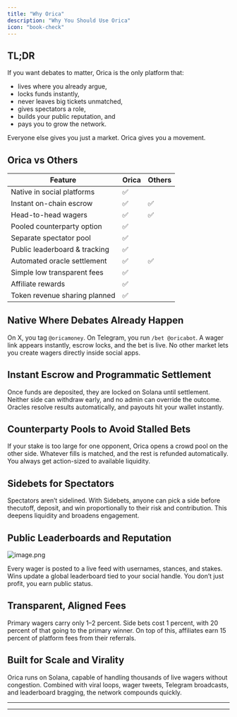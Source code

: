 ```yaml
---
title: "Why Orica"
description: "Why You Should Use Orica"
icon: "book-check"
---
```


##  TL;DR

If you want debates to matter, Orica is the only platform that:

- lives where you already argue,
- locks funds instantly,
- never leaves big tickets unmatched,
- gives spectators a role,
- builds your public reputation, and
- pays you to grow the network.

Everyone else gives you just a market. Orica gives you a movement.

## Orica vs Others

| Feature                       | **Orica** | **Others** |
| ----------------------------- | --------- | ---------- |
| Native in social platforms    | ✅         |            |
| Instant on-chain escrow       | ✅         | ✅          |
| Head-to-head wagers           | ✅         | ✅          |
| Pooled counterparty option    | ✅         |            |
| Separate spectator pool       | ✅         |            |
| Public leaderboard & tracking | ✅         |            |
| Automated oracle settlement   | ✅         | ✅          |
| Simple low transparent fees   | ✅         |            |
| Affiliate rewards             | ✅         |            |
| Token revenue sharing planned | ✅         |            |

## Native Where Debates Already Happen

On X, you tag `@oricamoney`. On Telegram, you run `/bet @oricabot`. A wager link appears instantly, escrow locks, and the bet is live. No other market lets you create wagers directly inside social apps.

## Instant Escrow and Programmatic Settlement

Once funds are deposited, they are locked on Solana until settlement. Neither side can withdraw early, and no admin can override the outcome. Oracles resolve results automatically, and payouts hit your wallet instantly.

## Counterparty Pools to Avoid Stalled Bets

If your stake is too large for one opponent, Orica opens a crowd pool on the other side. Whatever fills is matched, and the rest is refunded automatically. You always get action-sized to available liquidity.

## Sidebets for Spectators

Spectators aren’t sidelined. With Sidebets, anyone can pick a side before thecutoff, deposit, and win proportionally to their risk and contribution. This deepens liquidity and broadens engagement.

## Public Leaderboards and Reputation

![image.png](/images/image.png)

Every wager is posted to a live feed with usernames, stances, and stakes. Wins update a global leaderboard tied to your social handle. You don’t just profit, you earn public status.

## Transparent, Aligned Fees

Primary wagers carry only 1–2 percent. Side bets cost 1 percent, with 20 percent of that going to the primary winner. On top of this, affiliates earn 15 percent of platform fees from their referrals.

## Built for Scale and Virality

Orica runs on Solana, capable of handling thousands of live wagers without congestion. Combined with viral loops, wager tweets, Telegram broadcasts, and leaderboard bragging, the network compounds quickly.

---

---